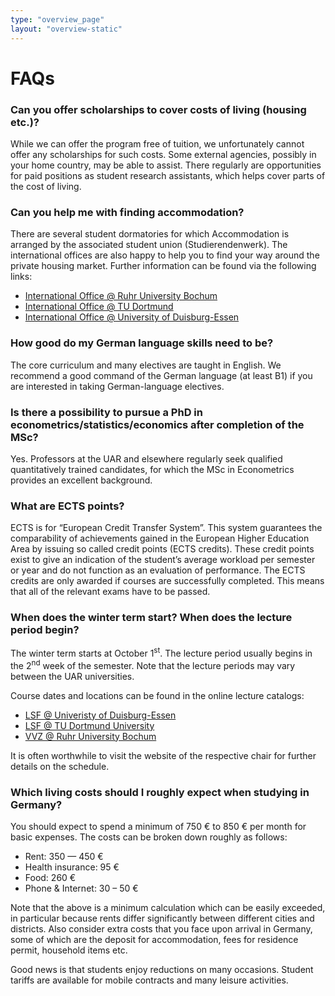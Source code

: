 ```yaml
---
type: "overview_page"
layout: "overview-static"
---
```


# FAQs

### Can you offer scholarships to cover costs of living (housing etc.)?

While we can offer the program free of tuition, we unfortunately cannot offer any scholarships for such costs. Some external agencies, possibly in your home country, may be able to assist. There regularly are opportunities for paid positions as student research assistants, which helps cover parts of the cost of living.

### Can you help me with finding accommodation? 

There are several student dormatories for which Accommodation is arranged by the associated student union (Studierendenwerk). The international offices are also happy to help you to find your way around the private housing market. Further information can be found via the following links:

<ul>
<li><a href="http://international.ruhr-uni-bochum.de/wohnen/index.html.en">International Office @ Ruhr University Bochum</a></li>
<li><a href="http://www.aaa.tu-dortmund.de/cms/en/International_Students/Everyday_Life/Accommodation/index.html">International Office @ TU Dortmund</a></li>
<li><a href="https://www.uni-due.de/international/accommodation.php">International Office @ University of Duisburg-Essen</a></li>
</ul>

### How good do my German language skills need to be?

The core curriculum and many electives are taught in English. We recommend a good command of the German language (at least B1) if you are interested in taking German-language electives.

### Is there a possibility to pursue a PhD in econometrics/statistics/economics after completion of the MSc?

Yes. Professors at the UAR and elsewhere regularly seek qualified quantitatively trained candidates, for which the MSc in Econometrics provides an excellent background.

### What are ECTS points?
ECTS is for "European Credit Transfer System". This system guarantees the comparability of achievements gained in the European Higher Education Area by issuing so called credit points (ECTS credits). These credit points exist to give an indication of the student's average workload per semester or year and do not function as an evaluation of performance.
The ECTS credits are only awarded if courses are successfully completed. This means that all of the relevant exams have to be passed.

### When does the winter term start? When does the lecture period begin?

The winter term starts at October 1<sup>st</sup>. The lecture period usually begins in the 2<sup>nd</sup> week of the semester. Note that the lecture periods may vary between the UAR universities.

Course dates and locations can be found in the online lecture catalogs:

<ul>
<li><a href="https://campus.uni-due.de/lsf/rds?state=user&type=8&topitem=lectures&breadCrumbSource=portal">LSF @ Univeristy of Duisburg-Essen</a></li>
<li><a href="https://www.lsf.tu-dortmund.de/qisserver/rds?state=user&type=8&topitem=lectures&breadCrumbSource=portal">LSF @ TU Dortmund University</a></li>
<li><a href="https://vvz.ruhr-uni-bochum.de/campus/all/fields.asp?group=Vorlesungsverzeichnis&lang=en&tguid=0xF13C2A4A39064F2295BE2AE837945F8E">VVZ @ Ruhr University Bochum</a></li>
</ul>

It is often worthwhile to visit the website of the respective chair for further details on the schedule.


### Which living costs should I roughly expect when studying in Germany?

You should expect to spend a minimum of 750 € to 850 € per month for basic expenses. The costs can be broken down roughly as follows:

<ul>
<li>Rent: 350 — 450 €</li>
<li>Health insurance: 95 €</li>
<li>Food: 260 €</li>
<li>Phone & Internet: 30 – 50 €</li>
</ul>
  
Note that the above is a minimum calculation which can be easily exceeded, in particular because rents differ significantly between different cities and districts. Also consider extra costs that you face upon arrival in Germany, some of which are the deposit for accommodation, fees for residence permit, household items etc.

Good news is that students enjoy reductions on many occasions. Student tariffs are available for mobile contracts and many leisure activities.

